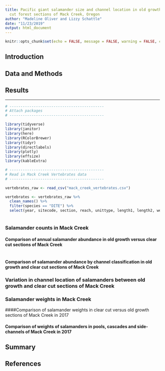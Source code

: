 ```yaml
---
title: Pacific giant salamander size and channel location in old growth and clear
  cut forest sections of Mack Creek, Oregon
author: "Madeline Oliver and Lizzy Schattle"
date: "11/23/2019"
output: html_document
---
```



```r
knitr::opts_chunk$set(echo = FALSE, message = FALSE, warning = FALSE, cache = FALSE)
```


## Introduction

## Data and Methods

## Results
***


```r
# -------------------------------------------
# Attach packages
# -------------------------------------------

library(tidyverse)
library(janitor)
library(here)
library(RColorBrewer)
library(tidyr)
library(directlabels)
library(plotly)
library(effsize)
library(kableExtra)

# -------------------------------------------
# Read in Mack Creek Vertebrates data
# -------------------------------------------

vertebrates_raw <- read_csv("mack_creek_vertebrates.csv") 

vertebrates <- vertebrates_raw %>%
  clean_names() %>%
  filter(species == "DITE") %>%
  select(year, sitecode, section, reach, unittype, length1, length2, weight, sampledate)
  

```

### Salamander counts in Mack Creek

#### Comparison of annual salamander abundance in old growth versus clear cut sections of Mack Creek

```r


```




#### Comparison of salamander abundance by channel classification in old growth and clear cut sections of Mack Creek



### Variation in channel location of salamanders between old growth and clear cut sections of Mack Creek


### Salamander weights in Mack Creek

####Comparison of salamander weights in clear cut versus old growth sections of Mack Creek in 2017


#### Comparison of weights of salamanders in pools, cascades and side-channels of Mack Creek in 2017


## Summary

## References

